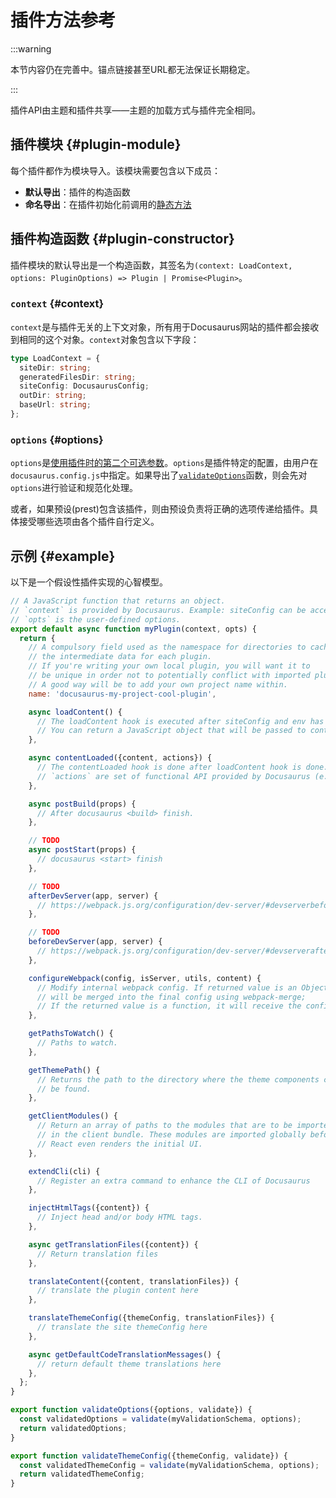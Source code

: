 # 插件方法参考

:::warning

本节内容仍在完善中。锚点链接甚至URL都无法保证长期稳定。

:::

插件API由主题和插件共享——主题的加载方式与插件完全相同。

## 插件模块 {#plugin-module}

每个插件都作为模块导入。该模块需要包含以下成员：

- **默认导出**：插件的构造函数
- **命名导出**：在插件初始化前调用的[静态方法](./static-methods.mdx)

## 插件构造函数 {#plugin-constructor}

插件模块的默认导出是一个构造函数，其签名为`(context: LoadContext, options: PluginOptions) => Plugin | Promise<Plugin>`。

### `context` {#context}

`context`是与插件无关的上下文对象，所有用于Docusaurus网站的插件都会接收到相同的这个对象。`context`对象包含以下字段：

```ts
type LoadContext = {
  siteDir: string;
  generatedFilesDir: string;
  siteConfig: DocusaurusConfig;
  outDir: string;
  baseUrl: string;
};
```

### `options` {#options}

`options`是[使用插件时的第二个可选参数](../../using-plugins.mdx#configuring-plugins)。`options`是插件特定的配置，由用户在`docusaurus.config.js`中指定。如果导出了[`validateOptions`](./static-methods.mdx#validateOptions)函数，则会先对`options`进行验证和规范化处理。

或者，如果预设(prest)包含该插件，则由预设负责将正确的选项传递给插件。具体接受哪些选项由各个插件自行定义。

## 示例 {#example}

以下是一个假设性插件实现的心智模型。

```js
// A JavaScript function that returns an object.
// `context` is provided by Docusaurus. Example: siteConfig can be accessed from context.
// `opts` is the user-defined options.
export default async function myPlugin(context, opts) {
  return {
    // A compulsory field used as the namespace for directories to cache
    // the intermediate data for each plugin.
    // If you're writing your own local plugin, you will want it to
    // be unique in order not to potentially conflict with imported plugins.
    // A good way will be to add your own project name within.
    name: 'docusaurus-my-project-cool-plugin',

    async loadContent() {
      // The loadContent hook is executed after siteConfig and env has been loaded.
      // You can return a JavaScript object that will be passed to contentLoaded hook.
    },

    async contentLoaded({content, actions}) {
      // The contentLoaded hook is done after loadContent hook is done.
      // `actions` are set of functional API provided by Docusaurus (e.g. addRoute)
    },

    async postBuild(props) {
      // After docusaurus <build> finish.
    },

    // TODO
    async postStart(props) {
      // docusaurus <start> finish
    },

    // TODO
    afterDevServer(app, server) {
      // https://webpack.js.org/configuration/dev-server/#devserverbefore
    },

    // TODO
    beforeDevServer(app, server) {
      // https://webpack.js.org/configuration/dev-server/#devserverafter
    },

    configureWebpack(config, isServer, utils, content) {
      // Modify internal webpack config. If returned value is an Object, it
      // will be merged into the final config using webpack-merge;
      // If the returned value is a function, it will receive the config as the 1st argument and an isServer flag as the 2nd argument.
    },

    getPathsToWatch() {
      // Paths to watch.
    },

    getThemePath() {
      // Returns the path to the directory where the theme components can
      // be found.
    },

    getClientModules() {
      // Return an array of paths to the modules that are to be imported
      // in the client bundle. These modules are imported globally before
      // React even renders the initial UI.
    },

    extendCli(cli) {
      // Register an extra command to enhance the CLI of Docusaurus
    },

    injectHtmlTags({content}) {
      // Inject head and/or body HTML tags.
    },

    async getTranslationFiles({content}) {
      // Return translation files
    },

    translateContent({content, translationFiles}) {
      // translate the plugin content here
    },

    translateThemeConfig({themeConfig, translationFiles}) {
      // translate the site themeConfig here
    },

    async getDefaultCodeTranslationMessages() {
      // return default theme translations here
    },
  };
}

export function validateOptions({options, validate}) {
  const validatedOptions = validate(myValidationSchema, options);
  return validatedOptions;
}

export function validateThemeConfig({themeConfig, validate}) {
  const validatedThemeConfig = validate(myValidationSchema, options);
  return validatedThemeConfig;
}
```
